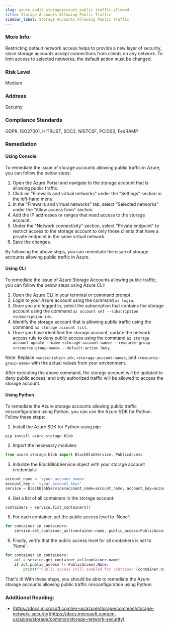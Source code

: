 ```yaml
---
slug: azure_audit_storageaccount_public_traffic_allowed
title: Storage Accounts Allowing Public Traffic
sidebar_label: Storage Accounts Allowing Public Traffic
---
```


### More Info:

Restricting default network access helps to provide a new layer of security, since storage accounts accept connections from clients on any network. To limit access to selected networks, the default action must be changed.

### Risk Level

Medium

### Address

Security

### Compliance Standards

GDPR, ISO27001, HITRUST, SOC2, NISTCSF, PCIDSS, FedRAMP

### Remediation

#### Using Console

To remediate the issue of storage accounts allowing public traffic in Azure, you can follow the below steps:

1. Open the Azure Portal and navigate to the storage account that is allowing public traffic.
2. Click on "Firewalls and virtual networks" under the "Settings" section in the left-hand menu.
3. In the "Firewalls and virtual networks" tab, select "Selected networks" under the "Allow access from" section.
4. Add the IP addresses or ranges that need access to the storage account.
5. Under the "Network connectivity" section, select "Private endpoint" to restrict access to the storage account to only those clients that have a private endpoint in the same virtual network.
6. Save the changes.

By following the above steps, you can remediate the issue of storage accounts allowing public traffic in Azure.

#### Using CLI

To remediate the issue of Azure Storage Accounts allowing public traffic, you can follow the below steps using Azure CLI:

1. Open the Azure CLI in your terminal or command prompt.
2. Login to your Azure account using the command `az login`.
3. Once you are logged in, select the subscription that contains the storage account using the command `az account set --subscription <subscription-id>`.
4. Identify the storage account that is allowing public traffic using the command `az storage account list`.
5. Once you have identified the storage account, update the network access rule to deny public access using the command `az storage account update --name <storage-account-name> --resource-group <resource-group-name> --default-action Deny`.

Note: Replace `<subscription-id>`, `<storage-account-name>`, and `<resource-group-name>` with the actual values from your environment.

After executing the above command, the storage account will be updated to deny public access, and only authorized traffic will be allowed to access the storage account.

#### Using Python

To remediate the Azure storage accounts allowing public traffic misconfiguration using Python, you can use the Azure SDK for Python. Follow these steps:

1. Install the Azure SDK for Python using pip:

```
pip install azure-storage-blob
```

2. Import the necessary modules:

```python
from azure.storage.blob import BlockBlobService, PublicAccess
```

3. Initialize the BlockBlobService object with your storage account credentials:

```python
account_name = '<your_account_name>'
account_key = '<your_account_key>'
service = BlockBlobService(account_name=account_name, account_key=account_key)
```

4. Get a list of all containers in the storage account:

```python
containers = service.list_containers()
```

5. For each container, set the public access level to 'None':

```python
for container in containers:
    service.set_container_acl(container.name, public_access=PublicAccess.None)
```

6. Finally, verify that the public access level for all containers is set to 'None':

```python
for container in containers:
    acl = service.get_container_acl(container.name)
    if acl.public_access != PublicAccess.None:
        print(f"Public access still enabled for container {container.name}")
```

That's it! With these steps, you should be able to remediate the Azure storage accounts allowing public traffic misconfiguration using Python.


### Additional Reading:

- [https://docs.microsoft.com/en-us/azure/storage/common/storage-network-security](https://docs.microsoft.com/en-us/azure/storage/common/storage-network-security) 

